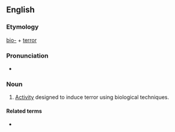 ==English==

===Etymology===
[[bio-]] + [[terror]]

===Pronunciation===
* {{a|UK}} {{IPA|/ˈbaɪəʊˌtɛɹə(ɹ)/|lang=en}}

===Noun===
{{en-noun|-}}

# [[activity|Activity]] designed to induce terror using biological techniques.

====Related terms====
* {{l|en|bioterrorism}}